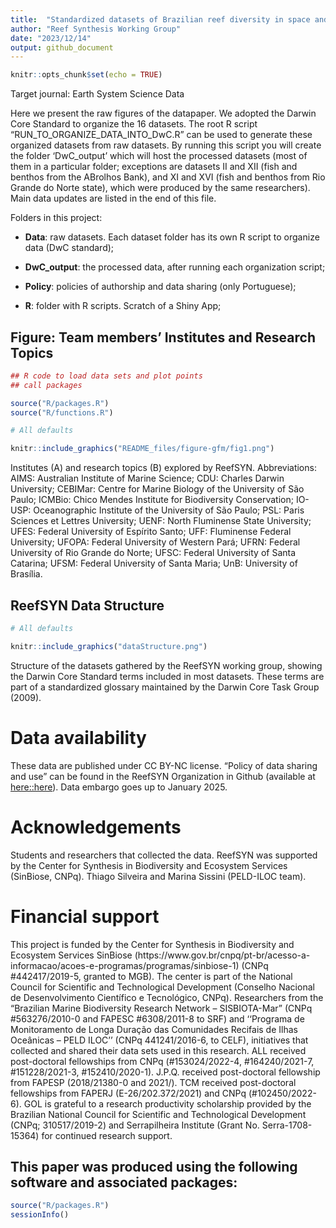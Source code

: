 ```yaml
---
title:  "Standardized datasets of Brazilian reef diversity in space and time"
author: "Reef Synthesis Working Group"
date: "2023/12/14"
output: github_document
---
```


<!-- README.md is generated from README.Rmd. Please edit that file -->

<!-- badges: start -->
<!-- badges: end -->

```r
knitr::opts_chunk$set(echo = TRUE)
```

Target journal: Earth System Science Data

Here we present the raw figures of the datapaper. We adopted the Darwin Core Standard to organize the 16 datasets. The root R script "RUN_TO_ORGANIZE_DATA_INTO_DwC.R" can be used to generate these organized datasets from raw datasets. By running this script you will create the folder 'DwC_output' which will host the processed datasets (most of them in a particular folder; exceptions are datasets II and XII (fish and benthos from the ABrolhos Bank), and XI and XVI (fish and benthos from Rio Grande do Norte state), which were produced by the same researchers). Main data updates are listed in the end of this file. 

Folders in this project:

- **Data**: raw datasets. Each dataset folder has its own R script to organize data (DwC standard);

- **DwC_output**: the processed data, after running each organization script;

- **Policy**: policies of authorship and data sharing (only Portuguese);

- **R**: folder with R scripts. Scratch of a Shiny App;


## Figure: Team members' Institutes and Research Topics
```r


## R code to load data sets and plot points
## call packages

source("R/packages.R")
source("R/functions.R")
```

```r
# All defaults

knitr::include_graphics("README_files/figure-gfm/fig1.png")


```
Institutes (A) and research topics (B) explored by ReefSYN. Abbreviations: AIMS: Australian Institute of Marine Science; CDU: Charles Darwin University; CEBIMar: Centre for Marine Biology of the University of São Paulo; ICMBio: Chico Mendes Institute for Biodiversity Conservation; IO-USP: Oceanographic Institute of the University of São Paulo; PSL: Paris Sciences et Lettres University; UENF: North Fluminense State University; UFES: Federal University of Espírito Santo; UFF: Fluminense Federal University; UFOPA: Federal University of Western Pará; UFRN: Federal University of Rio Grande do Norte; UFSC: Federal University of Santa Catarina; UFSM: Federal University of Santa Maria; UnB: University of Brasília.


## ReefSYN Data Structure
```r
# All defaults

knitr::include_graphics("dataStructure.png")

```
Structure of the datasets gathered by the ReefSYN working group, showing the Darwin Core Standard terms included in most datasets. These terms are part of a standardized glossary maintained by the Darwin Core Task Group (2009).


# Data availability
These data are published under CC BY-NC license. “Policy of data sharing and use” can be found in the ReefSYN Organization in Github (available at  [here::here](https://github.com/Sinbiose-Reefs/reefsyn_site/blob/master/DataPolicy_SINBIOSE.pdf)). Data embargo goes up to January 2025.

# Acknowledgements
Students and researchers that collected the data. ReefSYN was supported by the Center for Synthesis in Biodiversity and Ecosystem Services (SinBiose, CNPq). Thiago Silveira and Marina Sissini (PELD-ILOC team).

# Financial support

This project is funded by the Center for Synthesis in Biodiversity and Ecosystem Services SinBiose (https://www.gov.br/cnpq/pt-br/acesso-a-informacao/acoes-e-programas/programas/sinbiose-1) (CNPq #442417/2019-5, granted to MGB). The center is part of the National Council for Scientific and Technological Development (Conselho Nacional de Desenvolvimento Científico e Tecnológico, CNPq). Researchers from the “Brazilian Marine Biodiversity Research Network – SISBIOTA-Mar” (CNPq #563276/2010-0 and FAPESC #6308/2011-8 to SRF) and ‘‘Programa de Monitoramento de Longa Duração das Comunidades Recifais de Ilhas Oceânicas – PELD ILOC’’ (CNPq 441241/2016-6, to CELF), initiatives that collected and shared their data sets used in this research. ALL received post-doctoral fellowships from CNPq (#153024/2022-4, #164240/2021-7, #151228/2021-3, #152410/2020-1). J.P.Q. received post-doctoral fellowship from FAPESP (2018/21380-0 and 2021/). TCM received post-doctoral fellowships from FAPERJ (E-26/202.372/2021) and CNPq (#102450/2022-6). GOL is grateful to a research productivity scholarship provided by the Brazilian National Council for Scientific and Technological Development (CNPq; 310517/2019-2) and Serrapilheira Institute (Grant No. Serra-1708-15364) for continued research support.

## This paper was produced using the following software and associated packages:

```r

source("R/packages.R")
sessionInfo()


```



